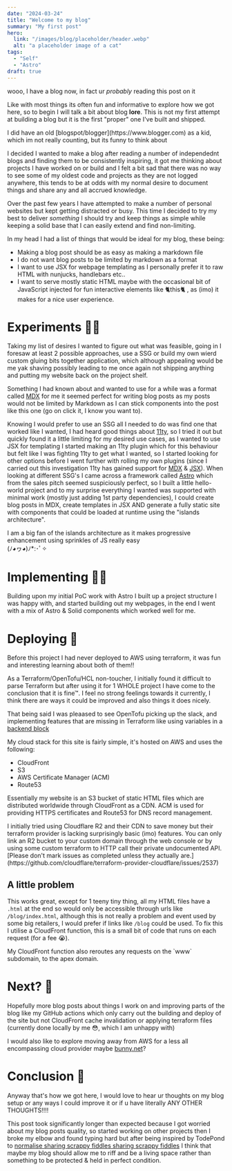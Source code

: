 ```yaml
---
date: "2024-03-24"
title: "Welcome to my blog"
summary: "My first post"
hero:
  link: "/images/blog/placeholder/header.webp"
  alt: "a placeholder image of a cat"
tags:
  - "Self"
  - "Astro"
draft: true
---
```



wooo, I have a blog now, in fact ur _probably_ reading this post on it

Like with most things its often fun and informative to explore how we got here,
so to begin I will talk a bit about blog **lore**. This is not my first attempt
at building a blog but it is the first "proper" one I've built and shipped.

<SideNote type="note">
	I did have an old [blogspot/blogger](https://www.blogger.com) as a kid, which
	im not really counting, but its funny to think about
</SideNote>

I decided I wanted to make a blog after reading a number of independednt blogs
and finding them to be consistently inspiring, it got me thinking about projects
I have worked on or build and I felt a bit sad that there was no way to see some
of my oldest code and projects as they are not logged anywhere, this tends to be
at odds with my normal desire to document things and share any and all accrued
knowledge.

Over the past few years I have attempted to make a number of personal websites
but kept getting distracted or busy. This time I decided to try my best to
deliver _something_ I should try and keep things as simple while keeping a solid
base that I can easily extend and find non-limiting.

In my head I had a list of things that would be ideal for my blog, these being:

- Making a blog post should be as easy as making a markdown file
- I do not want blog posts to be limited by markdown as a format
- I want to use JSX for webpage templating as I personally prefer it to raw HTML
  with nunjucks, handlebars etc..
- I want to serve mostly static HTML maybe with the occasional bit of JavaScript
  injected for fun interactive elements like
  <Enticing>
  	<Meowable client:load>🐈this🐈</Meowable>
  </Enticing>
  , as (imo) it makes for a nice user experience.

# Experiments 👩‍🔬

Taking my list of desires I wanted to figure out what was feasible, going in I
foresaw at least 2 possible approaches, use a SSG or build my own wierd custom
gluing bits together application, which although appealing would be me yak
shaving possibly leading to me once again not shipping anything and putting my
website back on the project shelf.

Something I had known about and wanted to use for a while was a format called
[MDX](https://mdxjs.com/) for me it seemed perfect for writing blog posts as my
posts would not be limited by Markdown as I can stick components into the post
like <Grower client:load>this one</Grower> (go on click it, I know you want to).

Knowing I would prefer to use an SSG all I needed to do was find one that worked
like I wanted, I had heard good things about [11ty](https://www.11ty.dev/), so I
tried it out but quickly found it a little limiting for my desired use cases, as
I wanted to use JSX for templating I started making an 11ty plugin which for
this behaviour but felt like I was fighting 11ty to get what I wanted, so I
started looking for other options before I went further with rolling my own
plugins (since I carried out this investigation 11ty has gained support for
[MDX](https://www.11ty.dev/docs/languages/mdx/) &
[JSX](https://www.11ty.dev/docs/languages/jsx/)). When looking at different
SSG's I came across a framework called [Astro](https://astro.build/) which from
the sales pitch seemed suspiciously perfect, so I built a little hello-world
project and to my surprise everything I wanted was supported with minimal work
(mostly just adding 1st party dependencies), I could create blog posts in MDX,
create templates in JSX AND generate a fully static site with components that
could be loaded at runtime using the "islands architecture".

<SideNote type="note">
	I am a big fan of the islands architecture as it makes progressive enhancement
	using sprinkles of JS really easy <br /> (ﾉ◕ヮ◕)ﾉ*:･ﾟ✧
</SideNote>

# Implementing 👩‍💻

Building upon my initial PoC work with Astro I built up a project structure I
was happy with, and started building out my webpages, in the end I went with a
mix of Astro & Solid components which worked well for me.

<FileTree name="/">
	<FolderNode name="src">
		<FolderNode name="components">
			<FolderNode name="astro" />
			<FolderNode name="solid" />
		</FolderNode>
		<FolderNode name="content">
			<FolderNode name="blog">
				<FolderNode name="2024">
					<FileNode name="hello-world.mdx" note="u are here :3" />
				</FolderNode>
			</FolderNode>
		</FolderNode>
		<FolderNode name="layouts" />
		<FolderNode name="pages" />
		<FolderNode name="utils" />
	</FolderNode>
</FileTree>

# Deploying 🚀

Before this project I had never deployed to AWS using terraform, it was fun and
interesting learning about both of them!!

As a Terraform/OpenTofu/HCL non-toucher, I initially found it difficult to parse
Terraform but after using it for 1 WHOLE project I have come to the conclusion
that it is fine™. I feel no strong feelings towards it currently, I think there
are ways it could be improved and also things it does nicely.

That being said I was pleaased to see OpenTofu picking up the slack, and
implementing features that are missing in Terraform like using variables in a
[backend block](https://github.com/opentofu/opentofu/issues/388)

My cloud stack for this site is fairly simple, it's hosted on AWS and uses the
following:

- CloudFront
- S3
- AWS Certificate Manager (ACM)
- Route53

Essentially my website is an S3 bucket of static HTML files which are
distributed worldwide through CloudFront as a CDN. ACM is used for providing
HTTPS certificates and Route53 for DNS record management.

<SideNote type="quest">
	I initially tried using Cloudflare R2 and their CDN to save money but their
	terraform provider is lacking surprisingly basic (imo) features. You can only
	link an R2 bucket to your custom domain through the web console or by using
	some custom terraform to HTTP call their private undocumented API. [Please
	don't mark issues as completed unless they actually
	are.](https://github.com/cloudflare/terraform-provider-cloudflare/issues/2537)
</SideNote>

## A little problem

This works great, except for 1 teeny tiny thing, all my HTML files have a
`.html` at the end so would only be accessible through urls like
`/blog/index.html`, although this is not really a problem and event used by some
big retailers, I would prefer if links like `/blog` could be used. To fix this I
utilise a CloudFront function, this is a small bit of code that runs on each
request (for a fee 😭).

<SideNote type="note">
	My CloudFront function also reroutes any requests on the `www` subdomain, to
	the apex domain.
</SideNote>

# Next? 🤔

Hopefully more blog posts about things I work on and improving parts of the blog
like my GitHub actions which only carry out the building and deploy of the site
but not CloudFront cache invalidation or applying terraform files (currently
done locally by me 😳, which I am unhappy with)

I would also like to explore moving away from AWS for a less all encompassing
cloud provider maybe [bunny.net](https://bunny.net)?

# Conclusion 🥳

Anyway that's how we got here, I would love to hear ur thoughts on my blog setup
or any ways I could improve it or if u have literally ANY OTHER THOUGHTS!!!!

This post took significantly longer than expected because I got worried about my
blog posts quality, so started working on other projects then I broke my elbow
and found typing hard but after being inspired by TodePond to
[normalise sharing scrappy fiddles sharing scrappy fiddles](https://www.todepond.com/sky/sharing-scrappy-fiddles-is-hard/)
I think that maybe my blog should allow me to riff and be a living space rather
than something to be protected & held in perfect condition.
